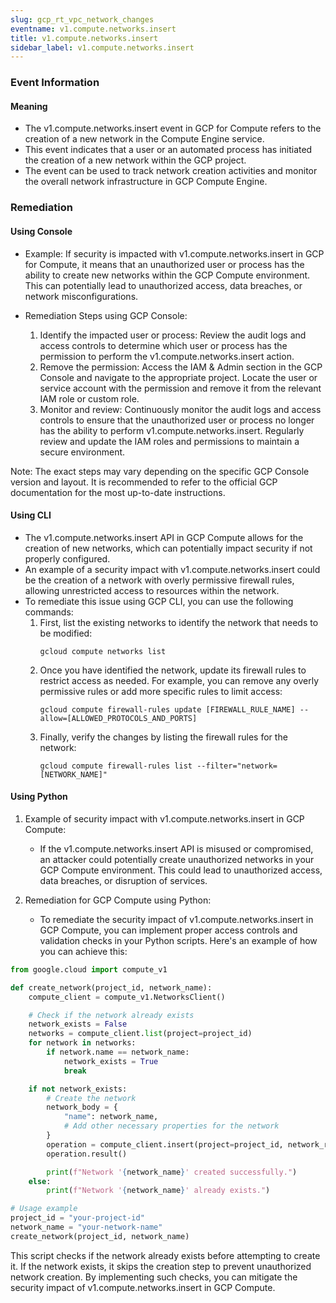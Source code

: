 ```yaml
--- 
slug: gcp_rt_vpc_network_changes
eventname: v1.compute.networks.insert
title: v1.compute.networks.insert
sidebar_label: v1.compute.networks.insert
---
```

                       
### Event Information

#### Meaning

- The v1.compute.networks.insert event in GCP for Compute refers to the creation of a new network in the Compute Engine service.
- This event indicates that a user or an automated process has initiated the creation of a new network within the GCP project.
- The event can be used to track network creation activities and monitor the overall network infrastructure in GCP Compute Engine.

### Remediation

#### Using Console

- Example: If security is impacted with v1.compute.networks.insert in GCP for Compute, it means that an unauthorized user or process has the ability to create new networks within the GCP Compute environment. This can potentially lead to unauthorized access, data breaches, or network misconfigurations.

- Remediation Steps using GCP Console:
  1. Identify the impacted user or process: Review the audit logs and access controls to determine which user or process has the permission to perform the v1.compute.networks.insert action.
  2. Remove the permission: Access the IAM & Admin section in the GCP Console and navigate to the appropriate project. Locate the user or service account with the permission and remove it from the relevant IAM role or custom role.
  3. Monitor and review: Continuously monitor the audit logs and access controls to ensure that the unauthorized user or process no longer has the ability to perform v1.compute.networks.insert. Regularly review and update the IAM roles and permissions to maintain a secure environment.

Note: The exact steps may vary depending on the specific GCP Console version and layout. It is recommended to refer to the official GCP documentation for the most up-to-date instructions.

#### Using CLI

- The v1.compute.networks.insert API in GCP Compute allows for the creation of new networks, which can potentially impact security if not properly configured.
- An example of a security impact with v1.compute.networks.insert could be the creation of a network with overly permissive firewall rules, allowing unrestricted access to resources within the network.
- To remediate this issue using GCP CLI, you can use the following commands:
  1. First, list the existing networks to identify the network that needs to be modified:
     ```
     gcloud compute networks list
     ```
  2. Once you have identified the network, update its firewall rules to restrict access as needed. For example, you can remove any overly permissive rules or add more specific rules to limit access:
     ```
     gcloud compute firewall-rules update [FIREWALL_RULE_NAME] --allow=[ALLOWED_PROTOCOLS_AND_PORTS]
     ```
  3. Finally, verify the changes by listing the firewall rules for the network:
     ```
     gcloud compute firewall-rules list --filter="network=[NETWORK_NAME]"
     ```

#### Using Python

1. Example of security impact with v1.compute.networks.insert in GCP Compute:
   - If the v1.compute.networks.insert API is misused or compromised, an attacker could potentially create unauthorized networks in your GCP Compute environment. This could lead to unauthorized access, data breaches, or disruption of services.

2. Remediation for GCP Compute using Python:
   - To remediate the security impact of v1.compute.networks.insert in GCP Compute, you can implement proper access controls and validation checks in your Python scripts. Here's an example of how you can achieve this:

```python
from google.cloud import compute_v1

def create_network(project_id, network_name):
    compute_client = compute_v1.NetworksClient()

    # Check if the network already exists
    network_exists = False
    networks = compute_client.list(project=project_id)
    for network in networks:
        if network.name == network_name:
            network_exists = True
            break

    if not network_exists:
        # Create the network
        network_body = {
            "name": network_name,
            # Add other necessary properties for the network
        }
        operation = compute_client.insert(project=project_id, network_resource=network_body)
        operation.result()

        print(f"Network '{network_name}' created successfully.")
    else:
        print(f"Network '{network_name}' already exists.")

# Usage example
project_id = "your-project-id"
network_name = "your-network-name"
create_network(project_id, network_name)
```

This script checks if the network already exists before attempting to create it. If the network exists, it skips the creation step to prevent unauthorized network creation. By implementing such checks, you can mitigate the security impact of v1.compute.networks.insert in GCP Compute.


 